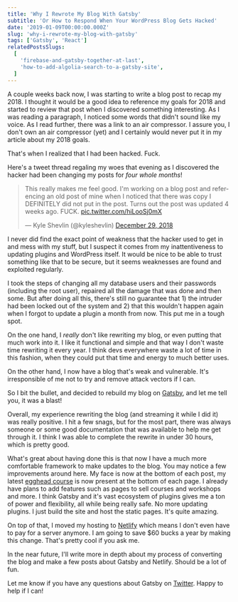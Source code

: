 ```yaml
---
title: 'Why I Rewrote My Blog With Gatsby'
subtitle: 'Or How to Respond When Your WordPress Blog Gets Hacked'
date: '2019-01-09T00:00:00.000Z'
slug: 'why-i-rewrote-my-blog-with-gatsby'
tags: ['Gatsby', 'React']
relatedPostsSlugs:
  [
    'firebase-and-gatsby-together-at-last',
    'how-to-add-algolia-search-to-a-gatsby-site',
  ]
---
```


A couple weeks back now, I was starting to write a blog post to recap my 2018. I thought it would be a good idea to reference my goals for 2018 and started to review that post when I discovered something interesting. As I was reading a paragraph, I noticed some words that didn't sound like my voice. As I read further, there was a link to an air compressor. I assure you, I don't own an air compressor (yet) and I certainly would never put it in my article about my 2018 goals.

That's when I realized that I had been hacked. Fuck.

Here's a tweet thread regaling my woes that evening as I discovered the hacker had been changing my posts for _four whole months_!

<blockquote class="twitter-tweet" data-lang="en"><p lang="en" dir="ltr">This really makes me feel good. I&#39;m working on a blog post and referencing an old post of mine when I noticed that there was copy I DEFINITELY did not put in the post. Turns out the post was updated 4 weeks ago. FUCK. <a href="https://t.co/hiLooSj0mX">pic.twitter.com/hiLooSj0mX</a></p>&mdash; Kyle Shevlin (@kyleshevlin) <a href="https://twitter.com/kyleshevlin/status/1078805204542345216?ref_src=twsrc%5Etfw">December 29, 2018</a></blockquote>
<script async src="https://platform.twitter.com/widgets.js" charset="utf-8"></script>

I never did find the exact point of weakness that the hacker used to get in and mess with my stuff, but I suspect it comes from my inattentiveness to updating plugins and WordPress itself. It would be nice to be able to trust something like that to be secure, but it seems weaknesses are found and exploited regularly.

I took the steps of changing all my database users and their passwords (including the root user), repaired all the damage that was done and then some. But after doing all this, there's still no guarantee that 1) the intruder had been locked out of the system and 2) that this wouldn't happen again when I forgot to update a plugin a month from now. This put me in a tough spot.

On the one hand, I _really_ don't like rewriting my blog, or even putting that much work into it. I like it functional and simple and that way I don't waste time rewriting it every year. I think devs everywhere waste a lot of time in this fashion, when they could put that time and energy to much better uses.

On the other hand, I now have a blog that's weak and vulnerable. It's irresponsible of me not to try and remove attack vectors if I can.

So I bit the bullet, and decided to rebuild my blog on [Gatsby](https://www.gatsbyjs.org/), and let me tell you, it was a blast!

Overall, my experience rewriting the blog (and streaming it while I did it) was really positive. I hit a few snags, but for the most part, there was always someone or some good documentation that was available to help me get through it. I think I was able to complete the rewrite in under 30 hours, which is pretty good.

What's great about having done this is that now I have a much more comfortable framework to make updates to the blog. You may notice a few improvements around here. My face is now at the bottom of each post, my latest [egghead course](https://egghead.io/courses/data-structures-and-algorithms-in-javascript/?af=8u8eik) is now present at the bottom of each page. I already have plans to add features such as pages to sell courses and workshops and more. I think Gatsby and it's vast ecosystem of plugins gives me a ton of power and flexibility, all while being really safe. No more updating plugins. I just build the site and host the static pages. It's quite amazing.

On top of that, I moved my hosting to [Netlify](https://netlify.com) which means I don't even have to pay for a server anymore. I am going to save \$60 bucks a year by making this change. That's pretty cool if you ask me.

In the near future, I'll write more in depth about my process of converting the blog and make a few posts about Gatsby and Netlify. Should be a lot of fun.

Let me know if you have any questions about Gatsby on [Twitter](https://twitter.com/kyleshevlin). Happy to help if I can!
